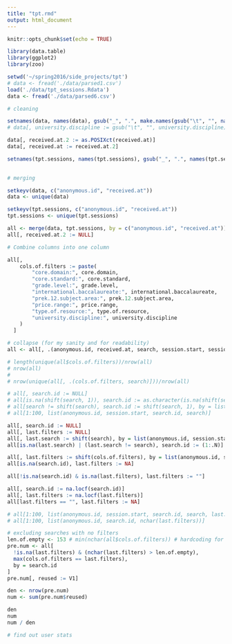 ```yaml
---
title: "tpt.rmd"
output: html_document
---
```


```r
knitr::opts_chunk$set(echo = TRUE)
```

```r
library(data.table)
library(ggplot2)
library(zoo)

setwd('~/spring2016/side_projects/tpt')
# data <- fread('./data/parsed1.csv')
load('./data/tpt_sessions.Rdata')
data <- fread('./data/parsed6.csv')


```

```r
# cleaning

setnames(data, names(data), gsub("_", ".", make.names(gsub("\t", "", names(data)))))
# data[, university.discipline := gsub("\t", "", university.discipline)]

data[, received.at.2 := as.POSIXct(received.at)]
data[, received.at := received.at.2]

setnames(tpt.sessions, names(tpt.sessions), gsub("_", ".", names(tpt.sessions)))
  
```

```r

# merging

setkeyv(data, c("anonymous.id", "received.at"))
data <- unique(data)

setkeyv(tpt.sessions, c("anonymous.id", "received.at"))
tpt.sessions <- unique(tpt.sessions)

all <- merge(data, tpt.sessions, by = c("anonymous.id", "received.at"))
all[, received.at.2 := NULL]

```



```r

# Combine columns into one column

all[, 
    cols.of.filters := paste(
        "core.domain:", core.domain, 
        "core.standard:", core.standard, 
        "grade.level:", grade.level, 
        "international.baccalaureate:", international.baccalaureate, 
        "prek.12.subject.area:", prek.12.subject.area, 
        "price.range:", price.range, 
        "type.of.resource:", type.of.resource, 
        "university.discipline:", university.discipline
    )
  ]  

# collapse (for my sanity and for readability)
all <- all[, .(anonymous.id, received.at, search, session.start, session.end, cols.of.filters)]

# length(unique(all$cols.of.filters))/nrow(all)
# nrow(all)
# 
# nrow(unique(all[, .(cols.of.filters, search)]))/nrow(all)

```

```r

# all[, search.id := NULL]
# all[is.na(shift(search, 1)), search.id := as.character(is.na(shift(search, 1))), by = list(anonymous.id, session.start)]
# all[search != shift(search), search.id := shift(search, 1), by = list(anonymous.id, session.start)]
# all[1:100, list(anonymous.id, session.start, search.id, search)]

all[, search.id := NULL]
all[, last.filters := NULL]
all[, last.search := shift(search), by = list(anonymous.id, session.start)]
all[is.na(last.search) | (last.search != search), search.id := (1:.N)]

all[, last.filters := shift(cols.of.filters), by = list(anonymous.id, session.start)]
all[is.na(search.id), last.filters := NA]

all[!is.na(search.id) & is.na(last.filters), last.filters := ""]

all[, search.id := na.locf(search.id)]
all[, last.filters := na.locf(last.filters)]
all[last.filters == "", last.filters := NA]

# all[1:100, list(anonymous.id, session.start, search.id, search, last.search)]
# all[1:100, list(anonymous.id, search.id, nchar(last.filters))]

# excluding searches with no filters
len.of.empty <- 153 # min(nchar(all$cols.of.filters)) # hardcoding for speed
pre.num <- all[
  !is.na(last.filters) & (nchar(last.filters) > len.of.empty), 
  max(cols.of.filters == last.filters), 
  by = search.id
]
pre.num[, reused := V1]

den <- nrow(pre.num)
num <- sum(pre.num$reused)

den
num
num / den

# find out user stats

```

